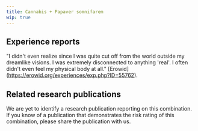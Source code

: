 ---
title: Cannabis + Papaver somnifarem
wip: true
---

## Experience reports

"I didn't even realize since I was quite cut off from the world outside my dreamlike visions. I was extremely disconnected to anything 'real'. I often didn't even feel my physical body at all." [Erowid] (https://erowid.org/experiences/exp.php?ID=55762).

## Related research publications

We are yet to identify a research publication reporting on this combination. If you know of a publication that demonstrates the risk rating of this combination, please share the publication with us.



